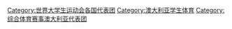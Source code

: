 [[Category:世界大学生运动会各国代表团|Category:世界大学生运动会各国代表团]]
[[Category:澳大利亚学生体育|Category:澳大利亚学生体育]]
[[Category:综合体育赛事澳大利亚代表团|Category:综合体育赛事澳大利亚代表团]]